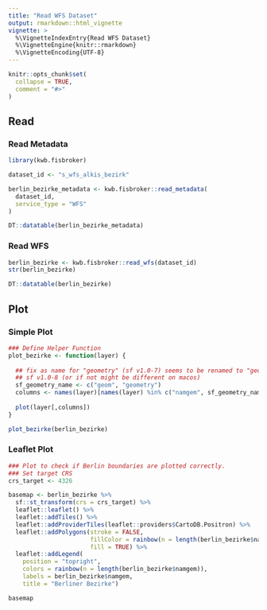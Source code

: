 ```yaml
---
title: "Read WFS Dataset"
output: rmarkdown::html_vignette
vignette: >
  %\VignetteIndexEntry{Read WFS Dataset}
  %\VignetteEngine{knitr::rmarkdown}
  %\VignetteEncoding{UTF-8}
---
```


```r
knitr::opts_chunk$set(
  collapse = TRUE,
  comment = "#>"
)
```

## Read

### Read Metadata

```r
library(kwb.fisbroker)

dataset_id <- "s_wfs_alkis_bezirk"

berlin_bezirke_metadata <- kwb.fisbroker::read_metadata(
  dataset_id, 
  service_type = "WFS"
)

DT::datatable(berlin_bezirke_metadata)
```

### Read WFS

```r
berlin_bezirke <- kwb.fisbroker::read_wfs(dataset_id)
str(berlin_bezirke)

DT::datatable(berlin_bezirke)
```

## Plot


### Simple Plot

```r
### Define Helper Function
plot_bezirke <- function(layer) {
  
  ## fix as name for "geometry" (sf v1.0-7) seems to be renamed to "geom" in 
  ## sf v1.0-8 (or if not might be different on macos)
  sf_geometry_name <- c("geom", "geometry")
  columns <- names(layer)[names(layer) %in% c("namgem", sf_geometry_name)]
  
  plot(layer[,columns])
}

plot_bezirke(berlin_bezirke)
```

### Leaflet Plot

```r
### Plot to check if Berlin boundaries are plotted correctly.
### Set target CRS
crs_target <- 4326

basemap <- berlin_bezirke %>%
  sf::st_transform(crs = crs_target) %>%
  leaflet::leaflet() %>%
  leaflet::addTiles() %>%
  leaflet::addProviderTiles(leaflet::providers$CartoDB.Positron) %>%
  leaflet::addPolygons(stroke = FALSE, 
                       fillColor = rainbow(n = length(berlin_bezirke$namgem)), 
                       fill = TRUE) %>% 
  leaflet::addLegend(
    position = "topright",
    colors = rainbow(n = length(berlin_bezirke$namgem)),
    labels = berlin_bezirke$namgem,
    title = "Berliner Bezirke")

basemap

```
